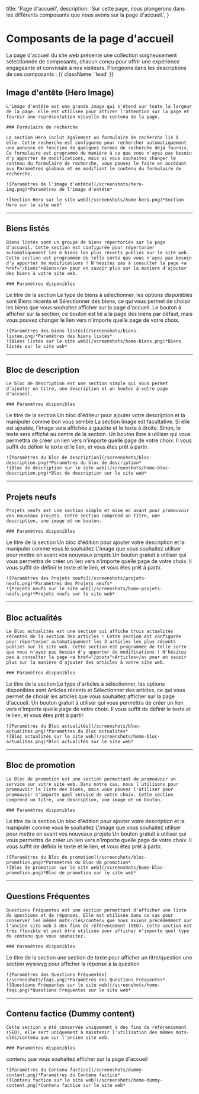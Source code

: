
  title: 'Page d\'accueil',
  description:
    'Sur cette page, nous plongerons dans les différents composants que nous avons sur la page d\'accueil.',
}

# Composants de la page d'accueil

La page d'accueil du site web présente une collection soigneusement sélectionnée de composants, chacun conçu pour offrir une expérience engageante et conviviale à nos visiteurs. Plongeons dans les descriptions de ces composants : {{ className: 'lead' }}

## Image d'entête (Hero Image)

<Row>
  <Col>

    L'image d'entête est une grande image qui s'étend sur toute la largeur de la page. Elle est utilisée pour attirer l'attention sur la page et fournir une représentation visuelle du contenu de la page.

    ### Formulaire de recherche

    La section Hero inclut également un formulaire de recherche lié à elle. Cette recherche est configurée pour rechercher automatiquement une annonce en fonction de quelques termes de recherche déjà fournis. Ce formulaire est programmé de manière à ce que vous n'ayez pas besoin d'y apporter de modifications, mais si vous souhaitez changer le contenu du formulaire de recherche, vous pouvez le faire en accédant aux Paramètres globaux et en modifiant le contenu du formulaire de recherche.

  </Col>
  <Col>

    ![Paramètres de l'image d'entête](/screenshots/hero-img.png)*Paramètres de l'image d'entête*

    ![Section Hero sur le site web](/screenshots/home-hero.png)*Section Hero sur le site web*

  </Col>
</Row>

---

## Biens listés

<Row>
  <Col>

    Biens listés sont un groupe de biens répertoriés sur la page d'accueil. Cette section est configurée pour répertorier automatiquement les 6 biens les plus récents publiés sur le site web. Cette section est programmée de telle sorte que vous n'ayez pas besoin d'y apporter de modifications ! N'hésitez pas à consulter la page <a href="/biens">Biens</a> pour en savoir plus sur la manière d'ajouter des biens à votre site web.

    ### Paramètres disponibles

<Properties>
  <Property name="titre" type="text">
    Le titre de la section
  </Property>
  <Property name="type" type="sélection d'options">
    Le type de biens à sélectionner, les options disponibles sont Biens récents et Sélectionner des biens, ce qui vous permet de choisir les biens que vous souhaitez afficher sur la page d'accueil.
  </Property>
  <Property name="bouton" type="bouton">
    Le bouton à afficher sur la section, ce bouton est lié à la page des biens par défaut, mais vous pouvez changer le lien vers n'importe quelle page de votre choix.
  </Property>
  
</Properties>

  </Col>
  <Col>

    ![Paramètres des biens listés](/screenshots/biens-listee.png)*Paramètres des biens listés*
    ![Biens listés sur le site web](/screenshots/home-biens.png)*Biens listés sur le site web*

  </Col>
</Row>

---

## Bloc de description

<Row>
  <Col>

    Le bloc de description est une section simple qui vous permet d'ajouter un titre, une description et un bouton à votre page d'accueil. 

    ### Paramètres disponibles

<Properties>
  <Property name="titre" type="text">
    Le titre de la section
  </Property>
  <Property name="description" type="éditeur wysiwyg">
    Un bloc d'éditeur pour ajouter votre description et la manipuler comme bon vous semble
  </Property>
  <Property name="image" type="image">
    La section Image est facultative. Si elle est ajoutée, l'image sera affichée à gauche et le texte à droite. Sinon, le texte sera affiché au centre de la section. 
  </Property>
  <Property name="Bouton Plus" type="bouton">
    Un bouton libre à utiliser qui vous permettra de créer un lien vers n'importe quelle page de votre choix. Il vous suffit de définir le texte et le lien, et vous êtes prêt à partir.
  </Property>
  
</Properties>

  </Col>
  <Col>

    ![Paramètres du bloc de description](/screenshots/bloc-description.png)*Paramètres du bloc de description*
    ![Bloc de description sur le site web](/screenshots/home-bloc-description.png)*Bloc de description sur le site web*

  </Col>
</Row>


---
## Projets neufs

<Row>
  <Col>

    Projets neufs est une section simple et mise en avant pour promouvoir vos nouveaux projets. Cette section comprend un titre, une description, une image et un bouton. 

    ### Paramètres disponibles

<Properties>
  <Property name="titre" type="text">
    Le titre de la section
  </Property>
  <Property name="description" type="éditeur wysiwyg">
    Un bloc d'édition pour ajouter votre description et la manipuler comme vous le souhaitez
  </Property>
  <Property name="image" type="image">
    L'image que vous souhaitez utiliser pour mettre en avant vos nouveaux projets
  </Property>
  <Property name="Bouton Plus" type="bouton">
    Un bouton gratuit à utiliser qui vous permettra de créer un lien vers n'importe quelle page de votre choix. Il vous suffit de définir le texte et le lien, et vous êtes prêt à partir.
  </Property>
  
</Properties>

  </Col>
  <Col>

    ![Paramètres des Projets neufs](/screenshots/projets-neufs.png)*Paramètres des Projets neufs*
    ![Projets neufs sur le site web](/screenshots/home-projets-neufs.png)*Projets neufs sur le site web*

  </Col>
</Row>

---

## Bloc actualités

<Row>
  <Col>

    Le Bloc actualités est une section qui affiche trois actualités récentes de la section des articles ! Cette section est configurée pour répertorier automatiquement les 3 articles les plus récents publiés sur le site web. Cette section est programmée de telle sorte que vous n'ayez pas besoin d'y apporter de modifications ! N'hésitez pas à consulter la page <a href="/posts">Articles</a> pour en savoir plus sur la manière d'ajouter des articles à votre site web.

    ### Paramètres disponibles

<Properties>
  <Property name="titre" type="text">
    Le titre de la section
  </Property>
  <Property name="type" type="sélection">
    Le type d'articles à sélectionner, les options disponibles sont Articles récents et Sélectionner des articles, ce qui vous permet de choisir les articles que vous souhaitez afficher sur la page d'accueil.
  </Property>
  
  <Property name="Bouton Plus" type="bouton">
    Un bouton gratuit à utiliser qui vous permettra de créer un lien vers n'importe quelle page de votre choix. Il vous suffit de définir le texte et le lien, et vous êtes prêt à partir.
  </Property>
  
</Properties>

  </Col>
  <Col>

    ![Paramètres du Bloc actualités](/screenshots/bloc-actualites.png)*Paramètres du Bloc actualités*
    ![Bloc actualités sur le site web](/screenshots/home-bloc-actualites.png)*Bloc actualités sur le site web*

  </Col>
</Row>


---

## Bloc de promotion

<Row>
  <Col>

    Le Bloc de promotion est une section permettant de promouvoir un service sur votre site web. Dans notre cas, nous l'utilisons pour promouvoir la liste des biens, mais vous pouvez l'utiliser pour promouvoir n'importe quel service de votre choix. Cette section comprend un titre, une description, une image et un bouton. 

    ### Paramètres disponibles

<Properties>
  <Property name="titre" type="text">
    Le titre de la section
  </Property>
  <Property name="description" type="éditeur wysiwyg">
    Un bloc d'édition pour ajouter votre description et la manipuler comme vous le souhaitez
  </Property>
  <Property name="image" type="image">
    L'image que vous souhaitez utiliser pour mettre en avant vos nouveaux projets
  </Property>
  <Property name="Bouton Plus" type="bouton">
    Un bouton gratuit à utiliser qui vous permettra de créer un lien vers n'importe quelle page de votre choix. Il vous suffit de définir le texte et le lien, et vous êtes prêt à partir.
  </Property>
  
</Properties>

  </Col>
  <Col>

    ![Paramètres du Bloc de promotion](/screenshots/bloc-promotion.png)*Paramètres du Bloc de promotion*
    ![Bloc de promotion sur le site web](/screenshots/home-bloc-promotion.png)*Bloc de promotion sur le site web*

  </Col>
</Row>



---

## Questions Fréquentes

<Row>
  <Col>

    Questions Fréquentes est une section permettant d'afficher une liste de questions et de réponses. Elle est utilisée dans ce cas pour conserver les mêmes mots-clés/contenu que nous avions précédemment sur l'ancien site web à des fins de référencement (SEO). Cette section est très flexible et peut être utilisée pour afficher n'importe quel type de contenu que vous souhaitez.

    ### Paramètres disponibles

<Properties>
  <Property name="titre" type="text">
    Le titre de la section
  </Property>
  <Property name="question" type="text">
    une section de texte pour afficher un titre/question 
  </Property>
  <Property name="réponse" type="éditeur wysiwyg">
  une section wysiwyg pour afficher la réponse à la question
  </Property>
  
</Properties>

  </Col>
  <Col>

    ![Paramètres des Questions Fréquentes](/screenshots/faqs.png)*Paramètres des Questions Fréquentes*
    ![Questions Fréquentes sur le site web](/screenshots/home-faqs.png)*Questions Fréquentes sur le site web*

  </Col>
</Row>


---

## Contenu factice (Dummy content)

<Row>
  <Col>

    Cette section a été conservée uniquement à des fins de référencement (SEO), elle sert uniquement à maintenir l'utilisation des mêmes mots-clés/contenu que sur l'ancien site web. 

    ### Paramètres disponibles

<Properties>
  <Property name="contenu" type="éditeur wysiwyg">
    contenu que vous souhaitez afficher sur la page d'accueil
  </Property>  
  
</Properties>

  </Col>
  <Col>

    ![Paramètres du Contenu factice](/screenshots/dummy-content.png)*Paramètres du Contenu factice*
    ![Contenu factice sur le site web](/screenshots/home-dummy-content.png)*Contenu factice sur le site web*

  </Col>
</Row>

